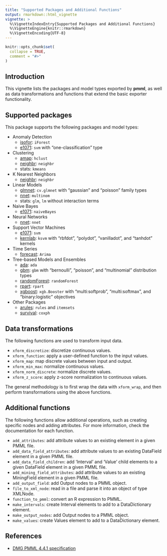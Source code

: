 ```yaml
---
title: "Supported Packages and Additional Functions"
output: rmarkdown::html_vignette
vignette: >
  %\VignetteIndexEntry{Supported Packages and Additional Functions}
  %\VignetteEngine{knitr::rmarkdown}
  %\VignetteEncoding{UTF-8}
---
```


```r
knitr::opts_chunk$set(
  collapse = TRUE,
  comment = "#>"
)
```
## Introduction

This vignette lists the packages and model types exported by **pmml**, as well as data transformations and functions that extend the basic exporter functionality.

## Supported packages

This package supports the following packages and model types:

- Anomaly Detection
    - [isofor](https://github.com/gravesee/isofor): `iForest`
    - [e1071](https://CRAN.R-project.org/package=e1071): `svm` with "one-classification" type
- Clustering
    - [amap](https://CRAN.R-project.org/package=amap): `hclust`
    - [neighbr](https://CRAN.R-project.org/package=neighbr): `neighbr`
    - stats: `kmeans`
- K Nearest Neighbors
    - [neighbr](https://CRAN.R-project.org/package=neighbr): `neighbr`
- Linear Models
    - [glmnet](https://CRAN.R-project.org/package=glmnet): `cv.glmnet` with "gaussian" and "poisson" family types
    - [nnet](https://CRAN.R-project.org/package=nnet): `multinom`
    - stats: `glm`, `lm` without interaction terms
- Naive Bayes
    - [e1071](https://CRAN.R-project.org/package=e1071): `naiveBayes`
- Neural Networks
    - [nnet](https://CRAN.R-project.org/package=nnet): `nnet`
- Support Vector Machines
    - [e1071](https://CRAN.R-project.org/package=e1071): `svm`
    - [kernlab](https://CRAN.R-project.org/package=kernlab): `ksvm` with "rbfdot", "polydot", "vanilladot", and "tanhdot" kernels
- Time Series
    - [forecast](https://CRAN.R-project.org/package=forecast): `Arima`
- Tree-based Models and Ensembles
    - [ada](https://CRAN.R-project.org/package=ada): `ada`
    - [gbm](https://CRAN.R-project.org/package=gbm): `gbm` with "bernoulli", "poisson", and "multinomial" distribution types
    - [randomForest](https://CRAN.R-project.org/package=randomForest): `randomForest`
    - [rpart](https://CRAN.R-project.org/package=rpart): `rpart`
    - [xgboost](https://CRAN.R-project.org/package=xgboost): `xgb.Booster` with "multi:softprob", "multi:softmax", and "binary:logistic" objectives
- Other Packages
    - [arules](https://CRAN.R-project.org/package=arules): `rules` and `itemsets`
    - [survival](https://CRAN.R-project.org/package=survival): `coxph`


## Data transformations
The following functions are used to transform input data.

- `xform_discretize`: discretize continuous values.
- `xform_function`: apply a user-defined function to the input values.
- `xform_map`: map discrete values between input and output.
- `xform_min_max`: normalize continuous values.
- `xform_norm_discrete`: normalize discrete values.
- `xform_z_score`: apply z-score normalization to continuous values.

The general methodology is to first wrap the data with `xform_wrap`, and then perform transformations using the above functions.

## Additional functions
The following functions allow additional operations, such as creating specific nodes and adding attributes. For more information, check the documentation for each function.

- `add_attributes`: add attribute values to an existing element in a given PMML file.
- `add_data_field_attributes`: add attribute values to an existing DataField element in a given PMML file.
- `add_data_field_children`: add 'Interval' and 'Value' child elements to a given DataField element in a given PMML file.
- `add_mining_field_attributes`: add attribute values to an existing MiningField element in a given PMML file.
- `add_output_field`: add Output nodes to a PMML object.
- `file_to_xml_node`: read in a file and parse it into an object of type XMLNode.
- `function_to_pmml`: convert an R expression to PMML.
- `make_intervals`: create Interval elements to add to a DataDictionary element.
- `make_output_nodes`: add Output nodes to a PMML object.
- `make_values`: create Values element to add to a DataDictionary element.

## References
- [DMG PMML 4.4.1 specification](http://dmg.org/pmml/v4-4-1/GeneralStructure.html)